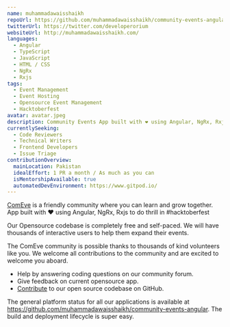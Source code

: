 ```yaml
---
name: muhammadawaisshaikh
repoUrl: https://github.com/muhammadawaisshaikh/community-events-angular
twitterUrl: https://twitter.com/developerorium
websiteUrl: http://muhammadawaisshaikh.com/
languages:
  - Angular
  - TypeScript
  - JavaScript
  - HTML / CSS
  - NgRx
  - Rxjs
tags:
  - Event Management
  - Event Hosting
  - Opensource Event Management
  - Hacktoberfest
avatar: avatar.jpeg
description: Community Events App built with ❤️ using Angular, NgRx, Rxjs to do thrill in #hacktoberfest
currentlySeeking:
  - Code Reviewers
  - Technical Writers
  - Frontend Developers
  - Issue Triage
contributionOverview:
  mainLocation: Pakistan
  idealEffort: 1 PR a month / As much as you can
  isMentorshipAvailable: true
  automatedDevEnvironment: https://www.gitpod.io/
---
```


<Overview>

[ComEve](https://github.com/muhammadawaisshaikh/community-events-angular) is a friendly community where you can learn and grow together. App built with ❤️ using Angular, NgRx, Rxjs to do thrill in #hacktoberfest

Our Opensource codebase is completely free and self-paced. We will have thousands of interactive users to help them expand their events.

</Overview>

<Contributing>

The ComEve community is possible thanks to thousands of kind volunteers like you. We welcome all contributions to the community and are excited to welcome you aboard.

- Help by answering coding questions on our community forum.
- Give feedback on current opensource app.
- [Contribute](https://github.com/muhammadawaisshaikh/community-events-angular/blob/main/Contributing.md) to our open source codebase on GitHub.

The general platform status for all our applications is available at https://github.com/muhammadawaisshaikh/community-events-angular. The build and deployment lifecycle is super easy.

</Contributing>

